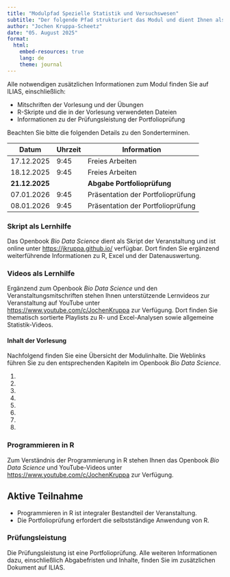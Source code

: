 ```yaml
---
title: "Modulpfad Spezielle Statistik und Versuchswesen"
subtitle: "Der folgende Pfad strukturiert das Modul und dient Ihnen als Leitfaden zur besseren Orientierung."
author: "Jochen Kruppa-Scheetz"
date: "05. August 2025"
format:
  html:
    embed-resources: true
    lang: de
    theme: journal
---
```


Alle notwendigen zusätzlichen Informationen zum Modul finden Sie auf ILIAS, einschließlich:

-   Mitschriften der Vorlesung und der Übungen
-   R-Skripte und die in der Vorlesung verwendeten Dateien
-   Informationen zu der Prüfungsleistung der Portfolioprüfung

Beachten Sie bitte die folgenden Details zu den Sonderterminen.

| Datum | Uhrzeit | Information |
|------|------|------|
|  17.12.2025    |  9:45  | Freies Arbeiten  |
|  18.12.2025    |  9:45  | Freies Arbeiten  |
|  **21.12.2025**    |    | **Abgabe Portfolioprüfung**  |
|  07.01.2026    |  9:45  | Präsentation der Portfolioprüfung  |
|  08.01.2026    |  9:45  | Präsentation der Portfolioprüfung  |


### Skript als Lernhilfe

Das Openbook *Bio Data Science* dient als Skript der Veranstaltung und ist online unter <https://jkruppa.github.io/> verfügbar. Dort finden Sie ergänzend weiterführende Informationen zu R, Excel und der Datenauswertung. 

### Videos als Lernhilfe

Ergänzend zum Openbook *Bio Data Science* und den Veranstaltungsmitschriften stehen Ihnen unterstützende Lernvideos zur Veranstaltung auf YouTube unter <https://www.youtube.com/c/JochenKruppa> zur Verfügung. Dort finden Sie thematisch sortierte Playlists zu R- und Excel-Analysen sowie allgemeine Statistik-Videos.

#### Inhalt der Vorlesung

Nachfolgend finden Sie eine Übersicht der Modulinhalte. Die Weblinks führen Sie zu den entsprechenden Kapiteln im Openbook *Bio Data Science*. 

1) []()
2) []()
3) []()
4) []()
5) []()
6) []()
7) []()
8) []()

### Programmieren in R

Zum Verständnis der Programmierung in R stehen Ihnen das Openbook *Bio Data Science* und YouTube-Videos unter <https://www.youtube.com/c/JochenKruppa> zur Verfügung.

::: {.callout-note icon="false"}
## Aktive Teilnahme

- Programmieren in R ist integraler Bestandteil der Veranstaltung.
- Die Portfolioprüfung erfordert die selbstständige Anwendung von R.
:::

### Prüfungsleistung

Die Prüfungsleistung ist eine Portfolioprüfung. Alle weiteren Informationen dazu, einschließlich Abgabefristen und Inhalte, finden Sie im zusätzlichen Dokument auf ILIAS.

